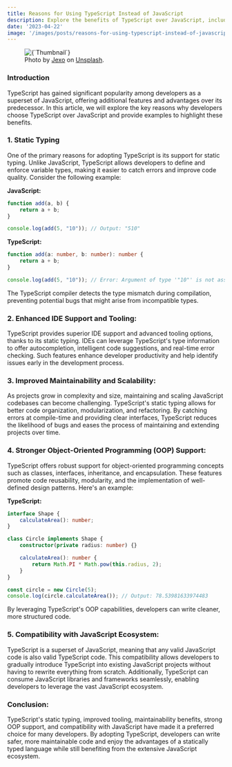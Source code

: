```yaml
---
title: Reasons for Using TypeScript Instead of JavaScript
description: Explore the benefits of TypeScript over JavaScript, including static typing, enhanced IDE support, and improved code maintainability. 
date: '2023-04-22'
image: '/images/posts/reasons-for-using-typescript-instead-of-javascript/thumbnail.jpg'
---
```


<figure>
    <Image
    className="rounded-lg"
    alt={`Thumbnail`}
    src={`/images/posts/reasons-for-using-typescript-instead-of-javascript/thumbnail.jpg`}
    blurDataURL={`/images/posts/reasons-for-using-typescript-instead-of-javascript/thumbnail.jpg`}
    width={744}
    height={419}
    />
  <figcaption className="text-center">Photo by <a href="https://unsplash.com/@jexo" target="_blank">Jexo</a> on <a href="https://unsplash.com/" target="_blank">Unsplash</a>.</figcaption>
</figure>

### Introduction
TypeScript has gained significant popularity among developers as a superset of JavaScript, offering additional features and advantages over its predecessor. In this article, we will explore the key reasons why developers choose TypeScript over JavaScript and provide examples to highlight these benefits.

### 1. Static Typing
One of the primary reasons for adopting TypeScript is its support for static typing. Unlike JavaScript, TypeScript allows developers to define and enforce variable types, making it easier to catch errors and improve code quality. Consider the following example:

**JavaScript:**
```javascript
function add(a, b) {
    return a + b;
}

console.log(add(5, "10")); // Output: "510"
```

**TypeScript:**
```typescript
function add(a: number, b: number): number {
    return a + b;
}

console.log(add(5, "10")); // Error: Argument of type '"10"' is not assignable to parameter of type 'number'
```

The TypeScript compiler detects the type mismatch during compilation, preventing potential bugs that might arise from incompatible types.

### 2. Enhanced IDE Support and Tooling:
TypeScript provides superior IDE support and advanced tooling options, thanks to its static typing. IDEs can leverage TypeScript's type information to offer autocompletion, intelligent code suggestions, and real-time error checking. Such features enhance developer productivity and help identify issues early in the development process.

### 3. Improved Maintainability and Scalability:
As projects grow in complexity and size, maintaining and scaling JavaScript codebases can become challenging. TypeScript's static typing allows for better code organization, modularization, and refactoring. By catching errors at compile-time and providing clear interfaces, TypeScript reduces the likelihood of bugs and eases the process of maintaining and extending projects over time.

### 4. Stronger Object-Oriented Programming (OOP) Support:
TypeScript offers robust support for object-oriented programming concepts such as classes, interfaces, inheritance, and encapsulation. These features promote code reusability, modularity, and the implementation of well-defined design patterns. Here's an example:

**TypeScript:**
```typescript
interface Shape {
    calculateArea(): number;
}

class Circle implements Shape {
    constructor(private radius: number) {}

    calculateArea(): number {
        return Math.PI * Math.pow(this.radius, 2);
    }
}

const circle = new Circle(5);
console.log(circle.calculateArea()); // Output: 78.53981633974483
```

By leveraging TypeScript's OOP capabilities, developers can write cleaner, more structured code.

### 5. Compatibility with JavaScript Ecosystem:
TypeScript is a superset of JavaScript, meaning that any valid JavaScript code is also valid TypeScript code. This compatibility allows developers to gradually introduce TypeScript into existing JavaScript projects without having to rewrite everything from scratch. Additionally, TypeScript can consume JavaScript libraries and frameworks seamlessly, enabling developers to leverage the vast JavaScript ecosystem.

### Conclusion:
TypeScript's static typing, improved tooling, maintainability benefits, strong OOP support, and compatibility with JavaScript have made it a preferred choice for many developers. By adopting TypeScript, developers can write safer, more maintainable code and enjoy the advantages of a statically typed language while still benefiting from the extensive JavaScript ecosystem.
